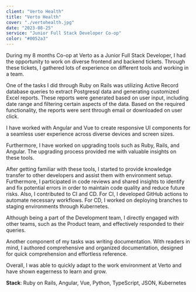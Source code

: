 ```yaml
---
client: "Verto Health"
title: "Verto Health"
cover: "./vertohealth.jpg"
date: "2023-08-25"
service: "Junior Full Stack Developer Co-op"
color: "#0052a3"
---
```


During my 8 months Co-op at Verto as a Junior Full Stack Developer, I had the opportunity to work on diverse frontend and backend tickets. Through these tickets, I gathered lots of experience on different tools and working in a team.

One of the tasks I did through Ruby on Rails was utilizing Active Record database queries to extract Postgresql data and generating customized Excel reports. These reports were generated based on user input, including date range and filtering certain aspects of the data. Based on the required functionality, the reports were sent through email or downloaded on user click.

I have worked with Angular and Vue to create responsive UI components for a seamless user experience across diverse devices and screen sizes.

Furthermore, I have worked on upgrading tools such as Ruby, Rails, and Angular. The upgrading process provided me with valuable insights on these tools.

After getting familiar with these tools, I started to provide knowledge transfer to other developers and assist them with environment setup. Furthermore, I participated in code reviews and shared insights to identify and fix potential errors in order to maintain code quality and reduce future risks. Also, I contributed to CI and CD. For CI, I developed GitHub actions to automate necessary workflows. For CD, I worked on deploying branches to staging environments through Kubernetes.

Although being a part of the Development team, I directly engaged with other teams, such as the Product team, and effectively responded to their queries.

Another component of my tasks was writing documentation. With readers in mind, I authored comprehensive and organized documentation, designed for quick comprehension and effortless reference.

Overall, I was able to quickly adapt to the work environment at Verto and have shown eagerness to learn and grow.

**Stack**: Ruby on Rails, Angular, Vue, Python, TypeScript, JSON, Kubernetes
